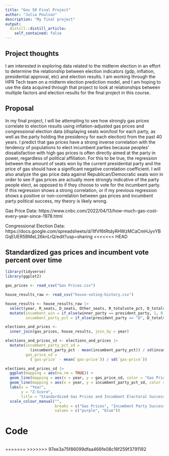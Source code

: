 ```yaml
---
title: "Gov 50 Final Project"
author: "Julia Poulson"
description: "My final project"
output:
  distill::distill_article:
    self_contained: false
---
```




## Project thoughts

I am interested in exploring data related to the midterm election in an effort to determine the relationship between election indicators (gdp, inflation, presidential approval, etc) and election results. I am working through the HPR Tech team on a midterm election prediction model, and I am hoping to use the data acquired through that project to look at relationships between multiple factors and election results for the final project in this course.

## Proposal

In my final project, I will be attempting to see how strongly gas prices correlate to election results using inflation-adjusted gas prices and congressional election data (displaying seats won/lost for each party, as well as the party holding the presidency for each election) from the past 40 years. I predict that gas prices have a strong inverse correlation with the tendency of populations to elect incumbent parties because peoples’ dissatisfaction with high gas prices is often directly aimed at the party in power, regardless of political affiliation. For this to be true, the regression between the amount of seats won by the current presidential party and the price of gas should have a significant negative correlation coefficient. I will also analyze the gas price data against Republican/Democratic seats won in order to see if gas prices are actually more strongly indicative of the party people elect, as opposed to if they choose to vote for the incumbent party. If this regression shows a strong correlation, or if my previous regression shows a positive or non-correlation between gas prices and incumbent party political success, my theory is likely wrong.

Gas Price Data: 
https://www.cnbc.com/2022/04/13/how-much-gas-cost-every-year-since-1978.html

Congressional Election Data:
https://docs.google.com/spreadsheets/d/1IfVf6tRtdyRHWzMCaCmHJyvYBGqEUER5BMeL26knLrQ/edit?usp=sharing
<<<<<<< HEAD

## Standardized gas prices and incumbent vote percent over time

```r
library(tidyverse)
library(ggplot2)


```

```r


gas_prices <- read_csv("Gas Prices.csv")

house_results_raw <- read_csv("house-voting-history.csv")

house_results <- house_results_raw |>
  select(year, R_seats, D_seats, Other_seats, R_totalvote_pct, D_totalvote_pct, Other_totalvote_pct, winner_party, president_party) |>
  mutate(incumbent_win = if_else(winner_party == president_party, 1, 0),
         incumbent_party_pct = if_else(president_party == "D", D_totalvote_pct, R_totalvote_pct))

elections_and_prices <-
  inner_join(gas_prices, house_results, join_by = year)

elections_and_prices_sd <- elections_and_prices |>
  mutate(incumbent_party_pct_sd = 
           (incumbent_party_pct - mean(incumbent_party_pct)) / sd(incumbent_party_pct),
         gas_price_sd = 
           (`gas-price` - mean(`gas-price`)) / sd(`gas-price`))
```

```r
elections_and_prices_sd |>
  ggplot(mapping = aes(na.rm = TRUE)) +
  geom_line(mapping = aes(x = year, y = gas_price_sd, color = "Gas Prices")) +
  geom_line(mapping = aes(x = year, y = incumbent_party_pct_sd, color = "Incumbent Party Success")) +
  labs(x = "Year", 
       y = "Z-Score",  
       title = "Standardized Gas Prices and Incumbent Electoral Success Over Time") + 
  scale_colour_manual("", 
                      breaks = c("Gas Prices", "Incumbent Party Success"),
                      values = c("purple", "blue"))
```



# Code

```r

```
=======
>>>>>>> 97ee3a75f86099dfaa466fe08c16f259f3791192
